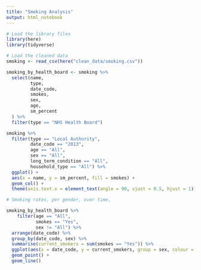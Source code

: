 ```yaml
---
title: "Smoking Analysis"
output: html_notebook
---
```


```r
# Load the library files
library(here)
library(tidyverse)
```

```r
# Load the cleaned data
smoking <- read_csv(here("clean_data/smoking.csv"))
```

```r
smoking_by_health_board <- smoking %>% 
  select(name,
         type,
         date_code,
         smokes,
         sex,
         age,
         sm_percent
  ) %>% 
  filter(type == "NHS Health Board")
```

```r
smoking %>% 
  filter(type == "Local Authority",
         date_code == "2013",
         age == "All",
         sex == "All",
         long_term_condition == "All",
         household_type == "All") %>% 
  ggplot() +
  aes(x = name, y = sm_percent, fill = smokes) +
  geom_col() +
  theme(axis.text.x = element_text(angle = 90, vjust = 0.5, hjust = 1))
```


```r
# Smoking rates, per gender, over time, 

smoking_by_health_board %>%
    filter(age == "All",
           smokes == "Yes",
           sex != "All") %>%
  arrange(date_code) %>% 
  group_by(date_code, sex) %>% 
  summarise(current_smokers = sum(smokes == "Yes")) %>% 
  ggplot(aes(x = date_code, y = current_smokers, group = sex, colour = sex)) +
  geom_point() +
  geom_line()
```

